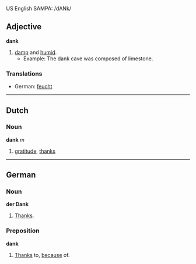 US English SAMPA: /dANk/

==Adjective==
'''dank'''

#[[damp]] and [[humid]].
#*Example: The dank cave was composed of limestone.

===Translations===

*German: [[feucht]]

----

==Dutch==

===Noun===
'''dank''' ''m''

#[[gratitude]], [[thanks]]

----

==German==

===Noun===
'''der Dank'''

#[[Thanks]].

===Preposition===
'''dank'''

#[[Thanks]] to, [[because]] of.
